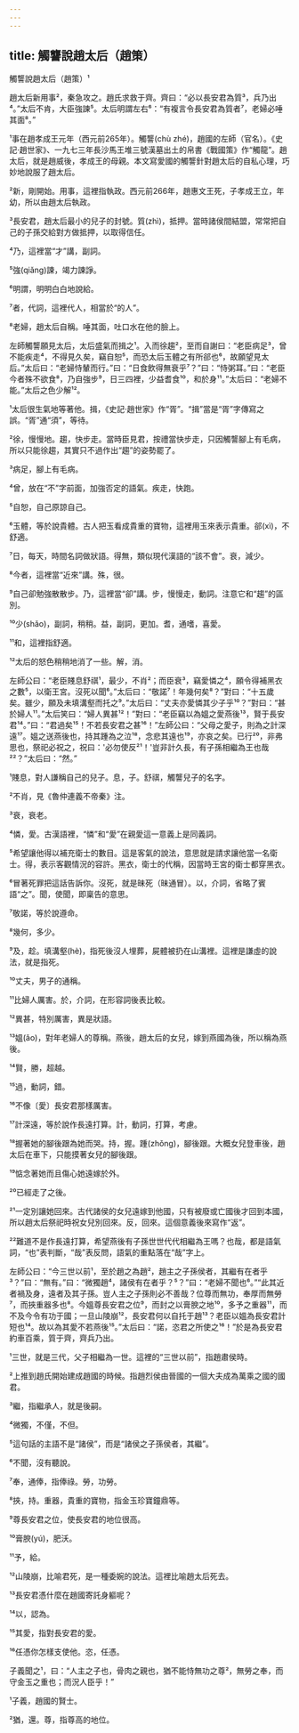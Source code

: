 ```yaml
---
---
---
```

title: 觸讋說趙太后（趙策）
---




觸讋說趙太后（趙策）¹

趙太后新用事²，秦急攻之。趙氏求救于齊。齊曰：“必以長安君為質³，兵乃出⁴。”太后不肯，大臣強諫⁵。太后明謂左右⁶：“有複言令長安君為質者⁷，老婦必唾其面⁸。”

¹事在趙孝成王元年（西元前265年）。觸讋(chù zhé)，趙國的左師（官名）。《史記·趙世家》、一九七三年長沙馬王堆三號漢墓出土的帛書《戰國策》作“觸龍”。趙太后，就是趙威後，孝成王的母親。本文寫愛國的觸讋針對趙太后的自私心理，巧妙地說服了趙太后。

²新，剛開始。用事，這裡指執政。西元前266年，趙惠文王死，子孝成王立，年幼，所以由趙太后執政。

³長安君，趙太后最小的兒子的封號。質(zhì)，抵押。當時諸侯間結盟，常常把自己的子孫交給對方做抵押，以取得信任。

⁴乃，這裡當“才”講，副詞。

⁵強(qiǎng)諫，竭力諫諍。

⁶明謂，明明白白地說給。

⁷者，代詞，這裡代人，相當於“的人”。

⁸老婦，趙太后自稱。唾其面，吐口水在他的臉上。

左師觸讋願見太后，太后盛氣而揖之¹。入而徐趨²，至而自謝曰：“老臣病足³，曾不能疾走⁴，不得見久矣，竊自恕⁵，而恐太后玉體之有所郤也⁶，故願望見太后。”太后曰：“老婦恃輦而行。”曰：“日食飲得無衰乎⁷？”曰：“恃粥耳。”曰：“老臣今者殊不欲食⁸，乃自強步⁹，日三四裡，少益耆食¹⁰，和於身¹¹。”太后曰：“老婦不能。”太后之色少解¹²。

¹太后很生氣地等著他。揖，《史記·趙世家》作“胥”。“揖”當是“胥”字傳寫之誤。“胥”通“須”，等待。

²徐，慢慢地。趨，快步走。當時臣見君，按禮當快步走，只因觸讋腳上有毛病，所以只能徐趨，其實只不過作出“趨”的姿勢罷了。

³病足，腳上有毛病。

⁴曾，放在“不”字前面，加強否定的語氣。疾走，快跑。

⁵自恕，自己原諒自己。

⁶玉體，等於說貴體。古人把玉看成貴重的寶物，這裡用玉來表示貴重。郤(xì)，不舒適。

⁷日，每天，時間名詞做狀語。得無，類似現代漢語的“該不會”。衰，減少。

⁸今者，這裡當“近來”講。殊，很。

⁹自己卻勉強散散步。乃，這裡當“卻”講。步，慢慢走，動詞。注意它和“趨”的區別。

¹⁰少(shǎo)，副詞，稍稍。益，副詞，更加。耆，通嗜，喜愛。

¹¹和，這裡指舒適。

¹²太后的怒色稍稍地消了一些。解，消。

左師公曰：“老臣賤息舒祺¹，最少，不肖²；而臣衰³，竊愛憐之⁴，願令得補黑衣之數⁵，以衛王宮。沒死以聞⁶。”太后曰：“敬諾⁷！年幾何矣⁸？”對曰：“十五歲矣。雖少，願及未填溝壑而托之⁹。”太后曰：“丈夫亦愛憐其少子乎¹⁰？”對曰：“甚於婦人¹¹。”太后笑曰：“婦人異甚¹²！”對曰：“老臣竊以為媼之愛燕後¹³，賢于長安君¹⁴。”曰：“君過矣¹⁵！不若長安君之甚¹⁶！”左師公曰：“父母之愛子，則為之計深遠¹⁷。媼之送燕後也，持其踵為之泣¹⁸，念悲其遠也¹⁹，亦哀之矣。已行²⁰，非弗思也，祭祀必祝之，祝曰：'必勿使反²¹！'豈非計久長，有子孫相繼為王也哉²²？”太后曰：“然。”

¹賤息，對人謙稱自己的兒子。息，子。舒祺，觸讋兒子的名字。

²不肖，見《魯仲連義不帝秦》注。

³衰，衰老。

⁴憐，愛。古漢語裡，“憐”和“愛”在親愛這一意義上是同義詞。

⁵希望讓他得以補充衛士的數目。這是客氣的說法，意思就是請求讓他當一名衛士。得，表示客觀情況的容許。黑衣，衛士的代稱，因當時王宮的衛士都穿黑衣。

⁶冒著死罪把這話告訴你。沒死，就是昧死（昧通冒）。以，介詞，省略了賓語“之”。聞，使聞，即稟告的意思。

⁷敬諾，等於說遵命。

⁸幾何，多少。

⁹及，趁。填溝壑(hè)，指死後沒人埋葬，屍體被扔在山溝裡。這裡是謙虛的說法，就是指死。

¹⁰丈夫，男子的通稱。

¹¹比婦人厲害。於，介詞，在形容詞後表比較。

¹²異甚，特別厲害，異是狀語。

¹³媼(ǎo)，對年老婦人的尊稱。燕後，趙太后的女兒，嫁到燕國為後，所以稱為燕後。

¹⁴賢，勝，超越。

¹⁵過，動詞，錯。

¹⁶不像〔愛〕長安君那樣厲害。

¹⁷計深遠，等於說作長遠打算。計，動詞，打算，考慮。

¹⁸握著她的腳後跟為她而哭。持，握。踵(zhǒng)，腳後跟。大概女兒登車後，趙太后在車下，只能摸著女兒的腳後跟。

¹⁹惦念著她而且傷心她遠嫁於外。

²⁰已經走了之後。

²¹一定別讓她回來。古代諸侯的女兒遠嫁到他國，只有被廢或亡國後才回到本國，所以趙太后祭祀時祝女兒別回來。反，回來。這個意義後來寫作“返”。

²²難道不是作長遠打算，希望燕後有子孫世世代代相繼為王嗎？也哉，都是語氣詞，“也”表判斷，“哉”表反問，語氣的重點落在“哉”字上。

左師公曰：“今三世以前¹，至於趙之為趙²，趙主之子孫侯者，其繼有在者乎³？”曰：“無有。”曰：“微獨趙⁴，諸侯有在者乎？⁵？”曰：“老婦不聞也⁶。”“此其近者禍及身，遠者及其子孫。豈人主之子孫則必不善哉？位尊而無功，奉厚而無勞⁷，而挾重器多也⁸。今媼尊長安君之位⁹，而封之以膏腴之地¹⁰，多予之重器¹¹，而不及今令有功于國；一旦山陵崩¹²，長安君何以自托于趙¹³？老臣以媼為長安君計短也¹⁴。故以為其愛不若燕後¹⁵。”太后曰：“諾，恣君之所使之¹⁶！”於是為長安君約車百乘，質于齊，齊兵乃出。

¹三世，就是三代，父子相繼為一世。這裡的“三世以前”，指趙肅侯時。

²上推到趙氏開始建成趙國的時候。指趙烈侯由晉國的一個大夫成為萬乘之國的國君。

³繼，指繼承人，就是後嗣。

⁴微獨，不僅，不但。

⁵這句話的主語不是“諸侯”，而是“諸侯之子孫侯者，其繼”。

⁶不聞，沒有聽說。

⁷奉，通俸，指俸祿。勞，功勞。

⁸挾，持。重器，貴重的寶物，指金玉珍寶鐘鼎等。

⁹尊長安君之位，使長安君的地位很高。

¹⁰膏腴(yú)，肥沃。

¹¹予，給。

¹²山陵崩，比喻君死，是一種委婉的說法。這裡比喻趙太后死去。

¹³長安君憑什麼在趙國寄託身軀呢？

¹⁴以，認為。

¹⁵其愛，指對長安君的愛。

¹⁶任憑你怎樣支使他。恣，任憑。

子義聞之¹，曰：“人主之子也，骨肉之親也，猶不能恃無功之尊²，無勞之奉，而守金玉之重也；而況人臣乎！”

¹子義，趙國的賢士。

²猶，還。尊，指尊高的地位。